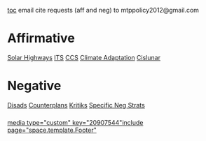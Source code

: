 [[toc]]
email cite requests (aff and neg) to mtppolicy2012@gmail.com

=Affirmative= 
[[2012-2013 - Roosevelt (IA) - Max Pilcher & Reid Wade & 1AC Solar Highways|Solar Highways]]
[[debatecoaches/2012-2013 - Roosevelt (IA) - Max Pilcher & Reid Wade & 1AC ITS|ITS]]
[[2012-2013 - Roosevelt (IA) - Max Pilcher & Reid Wade & 1AC CCS|CCS]]
[[2012-2013 - Roosevelt (IA) - Max Pilcher & Reid Wade 1AC Climate Adaption|Climate Adaptation]]
[[2012-2013 - Roosevelt (IA) - Max Pilcher & Reid Wade 1AC Cislunar|Cislunar]]


=Negative= 
[[2012-2013 - Roosevelt (IA) - Max Pilcher & Reid Wade - Disads|Disads]]
[[2012-2013 - Roosevelt (IA) - Max Pilcher & Reid Wade - Counterplans|Counterplans]]
[[2012-2013 - Roosevelt (IA) - Max Pilcher & Reid Wade - Kritiks|Kritiks]]
[[2012-2013 - Roosevelt (IA) - Max Pilcher & Reid Wade - Neg Strats|Specific Neg Strats]]
=== === 
[[media type="custom" key="20907544"]][[include page="space.template.Footer"]]